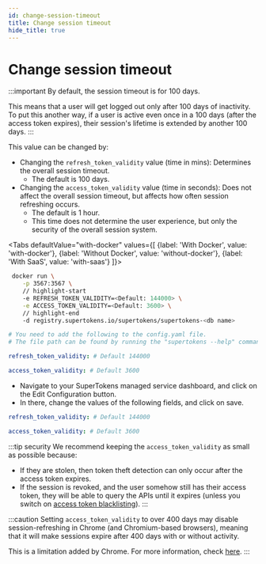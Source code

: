 ```yaml
---
id: change-session-timeout
title: Change session timeout
hide_title: true
---
```


<!-- COPY DOCS -->
<!-- ./session/common-customizations/sessions/change-session-timeout.mdx -->



# Change session timeout

:::important
By default, the session timeout is for 100 days.

This means that a user will get logged out only after 100 days of inactivity. To put this another way, if a user is active even once in a 100 days (after the access token expires), their session's lifetime is extended by another 100 days.
:::

This value can be changed by:
- Changing the `refresh_token_validity` value (time in mins): Determines the overall session timeout.
   - The default is 100 days.
- Changing the `access_token_validity` value (time in seconds): Does not affect the overall session timeout, but affects how often session refreshing occurs.
   - The default is 1 hour. 
   - This time does not determine the user experience, but only the security of the overall session system.


<Tabs
defaultValue="with-docker"
values={[
{label: 'With Docker', value: 'with-docker'},
{label: 'Without Docker', value: 'without-docker'},
{label: 'With SaaS', value: 'with-saas'}
]}>

<TabItem value="with-docker">

```bash
 docker run \
    -p 3567:3567 \
    // highlight-start
    -e REFRESH_TOKEN_VALIDITY=<Default: 144000> \
    -e ACCESS_TOKEN_VALIDITY=<Default: 3600> \
    // highlight-end   
    -d registry.supertokens.io/supertokens/supertokens-<db name>
```
</TabItem>

<TabItem value="without-docker">

```yaml
# You need to add the following to the config.yaml file.
# The file path can be found by running the "supertokens --help" command

refresh_token_validity: # Default 144000

access_token_validity: # Default 3600

```
</TabItem>

<TabItem value="with-saas">

- Navigate to your SuperTokens managed service dashboard, and click on the Edit Configuration button.
- In there, change the values of the following fields, and click on save.

```yaml
refresh_token_validity: # Default 144000

access_token_validity: # Default 3600
```
</TabItem>
</Tabs>

:::tip security
We recommend keeping the `access_token_validity` as small as possible because:
- If they are stolen, then token theft detection can only occur after the access token expires.
- If the session is revoked, and the user somehow still has their access token, they will be able to query the APIs until it expires (unless you switch on [access token blacklisting](./revoke-session#access-token-blacklisting)).
:::

:::caution
Setting `access_token_validity` to over 400 days may disable session-refreshing in Chrome (and Chromium-based browsers), meaning that it will make sessions expire after 400 days with or without activity.

This is a limitation added by Chrome. For more information, check [here](https://developer.chrome.com/blog/cookie-max-age-expires/#:~:text=As%20of%20Chrome%20release%20M104,400%20days%20in%20the%20future.).
:::
